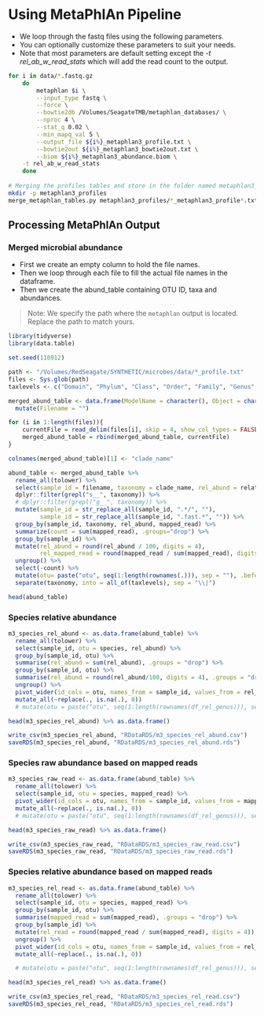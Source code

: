<!-- # (PART) METAGENOMIC PROFILING {-} -->

# Using MetaPhlAn Pipeline {#metaphlan-pipeline}
- We loop through the fastq files using the following parameters.
- You can optionally customize these parameters to suit your needs.
- Note that most parameters are default setting except the *-t rel_ab_w_read_stats* which will add the read count to the output.

```bash
for i in data/*.fastq.gz
	do 
		metaphlan $i \
		--input_type fastq \
		--force \
		--bowtie2db /Volumes/SeagateTMB/metaphlan_databases/ \
		--nproc 4 \
		--stat_q 0.02 \
		--min_mapq_val 5 \
		--output_file ${i%}_metaphlan3_profile.txt \
		--bowtie2out ${i%}_metaphlan3_bowtie2out.txt \
		--biom ${i%}_metaphlan3_abundance.biom \
    -t rel_ab_w_read_stats
	done
	
# Merging the profiles tables and store in the folder named metaphlan3_profiles
mkdir -p metaphlan3_profiles
merge_metaphlan_tables.py metaphlan3_profiles/*_metaphlan3_profile*.txt > metaphlan3_profiles/merged_abundance_table.txt

```

## Processing MetaPhlAn Output

### Merged microbial abundance
- First we create an empty column to hold the file names.
- Then we loop through each file to fill the actual file names in the dataframe.
- Then we create the abund_table containing OTU ID, taxa and abundances.

> Note: We specify the path where the `metaphlan` output is located. Replace the path to match yours.


```r
library(tidyverse)
library(data.table)

set.seed(110912)

path <- "/Volumes/RedSeagate/SYNTHETIC/microbes/data/*_profile.txt"
files <- Sys.glob(path)
taxlevels <- c("Domain", "Phylum", "Class", "Order", "Family", "Genus", "Species")

merged_abund_table <- data.frame(ModelName = character(), Object = character(), stringsAsFactors = FALSE) %>%
  mutate(Filename = "")

for (i in 1:length(files)){
    currentFile = read_delim(files[i], skip = 4, show_col_types = FALSE) %>% mutate(Filename = files[i])
    merged_abund_table = rbind(merged_abund_table, currentFile)
}

colnames(merged_abund_table)[1] <- "clade_name"

abund_table <- merged_abund_table %>% 
  rename_all(tolower) %>%
  select(sample_id = filename, taxonomy = clade_name, rel_abund = relative_abundance, mapped_read = estimated_number_of_reads_from_the_clade) %>% 
  dplyr::filter(grepl("s__", taxonomy)) %>%
  # dplyr::filter(grepl("g__", taxonomy)) %>%
  mutate(sample_id = str_replace_all(sample_id, ".*/", ""),
         sample_id = str_replace_all(sample_id, ".fast.*", "")) %>% 
  group_by(sample_id, taxonomy, rel_abund, mapped_read) %>%
  summarize(count = sum(mapped_read), .groups="drop") %>%
  group_by(sample_id) %>%
  mutate(rel_abund = round(rel_abund / 100, digits = 4),
         rel_mapped_read = round(mapped_read / sum(mapped_read), digits = 4)) %>% 
  ungroup() %>% 
  select(-count) %>% 
  mutate(otu= paste("otu", seq(1:length(rownames(.))), sep = ""), .before = 1) %>% 
  separate(taxonomy, into = all_of(taxlevels), sep = "\\|")

head(abund_table)
```

### Species relative abundance
```r
m3_species_rel_abund <- as.data.frame(abund_table) %>%
  rename_all(tolower) %>% 
  select(sample_id, otu = species, rel_abund) %>%
  group_by(sample_id, otu) %>% 
  summarise(rel_abund = sum(rel_abund), .groups = "drop") %>% 
  group_by(sample_id, otu) %>% 
  summarise(rel_abund = round(rel_abund/100, digits = 4), .groups = "drop") %>% 
  ungroup() %>% 
  pivot_wider(id_cols = otu, names_from = sample_id, values_from = rel_abund) %>%
  mutate_all(~replace(., is.na(.), 0))
  # mutate(otu = paste("otu", seq(1:length(rownames(df_rel_genus))), sep = ""), .before = 1)

head(m3_species_rel_abund) %>% as.data.frame()

write_csv(m3_species_rel_abund, "RDataRDS/m3_species_rel_abund.csv")
saveRDS(m3_species_rel_abund, "RDataRDS/m3_species_rel_abund.rds")
```


### Species raw abundance based on mapped reads
```r
m3_species_raw_read <- as.data.frame(abund_table) %>%
  rename_all(tolower) %>% 
  select(sample_id, otu = species, mapped_read) %>%
  pivot_wider(id_cols = otu, names_from = sample_id, values_from = mapped_read) %>%
  mutate_all(~replace(., is.na(.), 0))
  # mutate(otu = paste("otu", seq(1:length(rownames(df_rel_genus))), sep = ""), .before = 1)

head(m3_species_raw_read) %>% as.data.frame()

write_csv(m3_species_raw_read, "RDataRDS/m3_species_raw_read.csv")
saveRDS(m3_species_raw_read, "RDataRDS/m3_species_raw_read.rds")
```


### Species relative abundance based on mapped reads
```r
m3_species_rel_read <- as.data.frame(abund_table) %>%
  rename_all(tolower) %>% 
  select(sample_id, otu = species, mapped_read) %>%
  group_by(sample_id, otu) %>% 
  summarise(mapped_read = sum(mapped_read), .groups = "drop") %>% 
  group_by(sample_id) %>% 
  mutate(rel_read = round(mapped_read / sum(mapped_read), digits = 4)) %>% 
  ungroup() %>%
  pivot_wider(id_cols = otu, names_from = sample_id, values_from = rel_read) %>%
  mutate_all(~replace(., is.na(.), 0))

  # mutate(otu = paste("otu", seq(1:length(rownames(df_rel_genus))), sep = ""), .before = 1)

head(m3_species_rel_read) %>% as.data.frame()

write_csv(m3_species_rel_read, "RDataRDS/m3_species_rel_read.csv")
saveRDS(m3_species_rel_read, "RDataRDS/m3_species_rel_read.rds")
```

